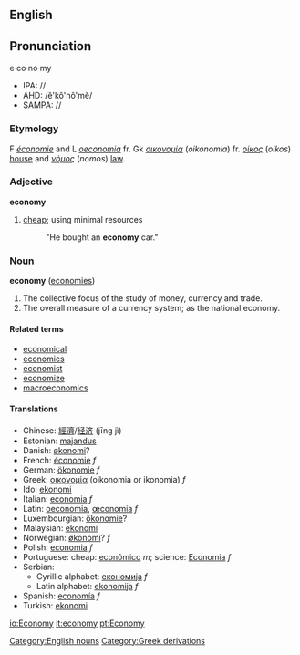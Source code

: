 {{Wikipedia}}
==English==
==Pronunciation==
e·co·no·my
*IPA: //
*AHD: /ĕ'kô'nô'mĕ/
*SAMPA: //

===Etymology===
F ''[[économie]]'' and L ''[[oeconomia]]'' fr. Gk ''[[οικονομία]]'' (''oikonomia'') fr. ''[[οίκος]]'' (''oikos'') [[house]] and ''[[νόμος]]'' (''nomos'') [[law]]. 
===Adjective===
'''economy'''
#[[cheap]]; using minimal resources
#:"He bought an '''economy''' car."

===Noun===
'''economy'''  ([[economies]])
#The collective focus of the study of money, currency and trade.
#The overall measure of a currency system; as the national economy.

====Related terms====
*[[economical]]
*[[economics]]
*[[economist]]
*[[economize]]
*[[macroeconomics]]

====Translations====
*Chinese: [[經濟]]/[[经济]] (jīng jì)
*Estonian: [[majandus]]
*Danish: [[økonomi]]?
*French: [[économie]] ''f''
*German: [[ökonomie]] ''f''
*Greek: [[οικονομία]] (oikonomia or ikonomia) ''f''
*Ido: [[ekonomi]]
*Italian: [[economia]] ''f''
*Latin: [[oeconomia]], [[œconomia]] ''f''
*Luxembourgian: [[ökonomie]]?
*Malaysian: [[ekonomi]]
*Norwegian: [[økonomi]]? ''f''
*Polish: [[economia]] ''f''
*Portuguese: cheap: [[econômico]] ''m''; science: [[Economia]] ''f''
*Serbian:
**Cyrillic alphabet: [[економија]] ''f''
**Latin alphabet: [[ekonomija]] ''f''
*Spanish: [[economía]] ''f''<!--*Swedish: [[ökonomi]]-->
*Turkish: [[ekonomi]]

[[Category:English nouns]][[Category:Greek derivations]]

[[io:Economy]]
[[it:economy]]
[[pt:Economy]]